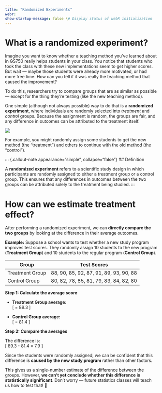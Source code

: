 ```yaml
---
title: "Randomized Experiments"
webr:
show-startup-message: false \# Display status of webR initialization
---
```

# What is a randomized experiment?

Imagine you want to know whether a teaching method you’ve learned about in GS750 really helps students in your class. You notice that students who took the class with these new implementations seem to get higher scores. But wait — maybe those students were already more motivated, or had more free time. How can you tell if it was really the teaching method that caused the improvement?

To do this, researchers try to compare groups that are as similar as possible — except for the thing they’re testing (like the new teaching method).

One simple (although not always possible) way to do that is a **randomized experiment**, where individuals are randomly selected into *treatment* and *control* groups. Because the assignment is random, the groups are fair, and any difference in outcomes can be attributed to the treatment itself.

[![](/images/randomized-controlled-trial.webp)](https://www.simplypsychology.org/randomized-controlled-trial.html)

For example, you might randomly assign some students to get the new method (the "treatment") and others to continue with the old method (the "control").

::: {.callout-note appearance="simple", collapse="false"}
## Definition

A **randomized experiment** refers to a scientific study design in which participants are randomly assigned to either a treatment group or a control group. This ensures that any differences in outcomes between the two groups can be attributed solely to the treatment being studied.
:::

# How can we estimate treatment effect?

After performing a randomized experiment, we can **directly compare the two groups** by looking at the difference in their average outcomes.

**Example:** Suppose a school wants to test whether a new study program improves test scores. They randomly assign 10 students to the new program (**Treatment Group**) and 10 students to the regular program (**Control Group**).

| Group             | Test Scores                               |
|------------------|-------------------------------------------|
| Treatment Group   | 88, 90, 85, 92, 87, 91, 89, 93, 90, 88   |
| Control Group     | 80, 82, 78, 85, 81, 79, 83, 84, 82, 80   |

**Step 1: Calculate the average score**

- **Treatment Group average:**  
\[
\frac{88 + 90 + 85 + 92 + 87 + 91 + 89 + 93 + 90 + 88}{10} = 89.3
\]

- **Control Group average:**  
\[
\frac{80 + 82 + 78 + 85 + 81 + 79 + 83 + 84 + 82 + 80}{10} = 81.4
\]

**Step 2: Compare the averages**

The difference is:  
\[
89.3 - 81.4 = 7.9 \text{ points}
\]

Since the students were randomly assigned, we can be confident that this difference is **caused by the new study program** rather than other factors.


::: {.callout-warning appearance="simple"}
This gives us a single-number estimate of the difference between the groups. However, **we can’t yet conclude whether this difference is statistically significant**. Don’t worry — future statistics classes will teach us how to test that! 🙂
:::
